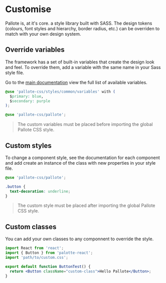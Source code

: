 
<Meta title="Customise" />

<div class="SBMarkdown">

# Customise

Pallote is, at it's core. a style library built with SASS. The design tokens (colours, font styles and hierarchy, border radius, etc.) can be overriden to match with your own design system.

## Override variables

The framework has a set of built-in variables that create the design look and feel. To override them, add a variable with the same name in your Sass style file.

Go to the [main documentation](https://www.pallote.com/docs/category/variables) view the full list of available variables.

```css
@use 'pallote-css/styles/common/variables' with (
  $primary: blue,
  $secondary: purple
);

@use 'pallote-css/pallote';
````

> The custom variables must be placed before importing the global Pallote CSS style.

## Custom styles

To change a component style, see the documentation for each component and add create an instance of the class with new properties in your style file.

```css
@use 'pallote-css/pallote';

.button {
  text-decoration: underline;
}
````

> The custom style must be placed after importing the global Pallote CSS style.

## Custom classes

You can add your own classes to any componnent to override the style.

```jsx
import React from 'react';
import { Button } from 'palotte-react';
import 'path/to/custom.css';

export default function ButtonTest() {
  return <Button className="custom-class">Hello Pallote</Button>;
}
```

</div>
